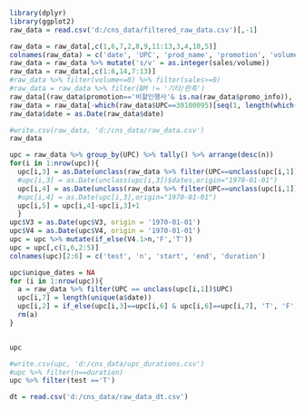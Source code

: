 ```r
library(dplyr)
library(ggplot2)
raw_data = read.csv('d:/cns_data/filtered_raw_data.csv')[,-1]

```

```r

raw_data = raw_data[,c(1,6,7,2,8,9,11:13,3,4,10,5)]
colnames(raw_data) = c('date', 'UPC', 'prod_name', 'promotion', 'volume', 'sales', 'promo_info', 'promo_title', 'promo_detail', 'brand', 'line', 'BM', 'type')
raw_data = raw_data %>% mutate('s/v' = as.integer(sales/volume))
raw_data = raw_data[,c(1:6,14,7:13)]
#raw_data %>% filter(volume<=0) %>% filter(sales>=0)
#raw_data = raw_data %>% filter(BM != '기타/판촉')
raw_data[(raw_data$promotion=='비할인행사'& is.na(raw_data$promo_info)), ]$promotion = '비행사제품(추정)'
raw_data = raw_data[-which(raw_data$UPC==30100095)[seq(1, length(which(raw_data$UPC==30100095)), by=2)],]
raw_data$date = as.Date(raw_data$date)

#write.csv(raw_data, 'd:/cns_data/raw_data.csv')
raw_data
```


```r
upc = raw_data %>% group_by(UPC) %>% tally() %>% arrange(desc(n))
for(i in 1:nrow(upc)){
  upc[i,3] = as.Date(unclass(raw_data %>% filter(UPC==unclass(upc[i,1])) %>% summarize(min(date)))$'min(date)',origin="1970-01-01")
  #upc[i,3] = as.Date(unclass(upc[i,3])$dates,origin="1970-01-01")
  upc[i,4] = as.Date(unclass(raw_data %>% filter(UPC==unclass(upc[i,1])) %>% summarize(max(date)))$'max(date)',origin="1970-01-01")
  #upc[i,4] = as.Date(upc[i,3],origin="1970-01-01")
  upc[i,5] = upc[i,4]-upc[i,3]+1
  }
upc$V3 = as.Date(upc$V3, origin = '1970-01-01')
upc$V4 = as.Date(upc$V4, origin = '1970-01-01')
upc = upc %>% mutate(if_else(V4.1>n,'F','T'))
upc = upc[,c(1,6,2:5)]
colnames(upc)[2:6] = c('test', 'n', 'start', 'end', 'duration')

upc$unique_dates = NA
for (i in 1:nrow(upc)){
  a = raw_data %>% filter(UPC == unclass(upc[i,1])$UPC)
  upc[i,7] = length(unique(a$date))
  upc[i,2] = if_else(upc[i,3]==upc[i,6] & upc[i,6]==upc[i,7], 'T', 'F')
  rm(a)
}


upc

#write.csv(upc, 'd:/cns_data/upc_durations.csv')
#upc %>% filter(n==duration)
upc %>% filter(test =='T')
```

```r
dt = read.csv('d:/cns_data/raw_data_dt.csv')

```

```r

```

